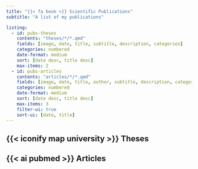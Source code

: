 ```yaml
---
title: "{{< fa book >}} Scientific Publications"
subtitle: "A list of my publications"

listing:
  - id: pubs-theses
    contents: "theses/*/*.qmd"
    fields: [image, date, title, subtitle, description, categories]
    categories: numbered
    date-format: medium
    sort: [date desc, title desc]
    max-items: 2
  - id: pubs-articles
    contents: "articles/*/*.qmd"
    fields: [image, date, title, author, subtitle, description, categories]
    categories: numbered
    date-format: medium
    sort: [date desc, title desc]
    max-items: 3
    filter-ui: true
    sort-ui: [date, title]
---
```


## {{< iconify map university >}} Theses

:::{#pubs-theses}
:::

## {{< ai pubmed >}} Articles

:::{#pubs-articles}
:::